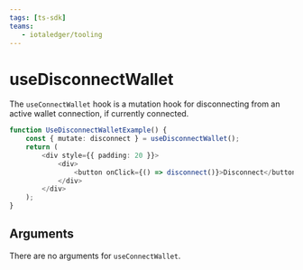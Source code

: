 ```yaml
---
tags: [ts-sdk]
teams:
   - iotaledger/tooling
---
```

# useDisconnectWallet

The `useConnectWallet` hook is a mutation hook for disconnecting from an active wallet connection,
if currently connected.

```ts live
function UseDisconnectWalletExample() {
    const { mutate: disconnect } = useDisconnectWallet();
    return (
        <div style={{ padding: 20 }}>
            <div>
                <button onClick={() => disconnect()}>Disconnect</button>
            </div>
        </div>
    );
}
```

## Arguments

There are no arguments for `useConnectWallet`.
